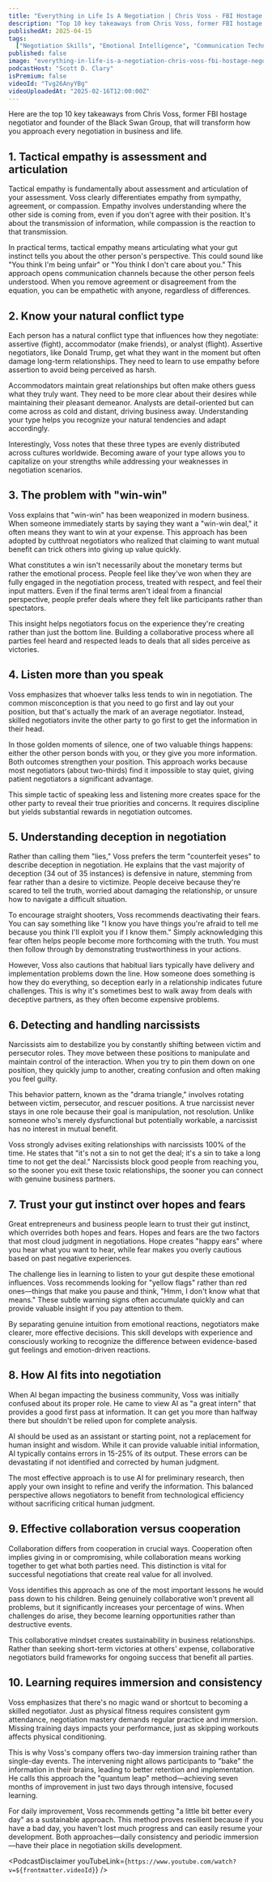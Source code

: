```yaml
---
title: "Everything in Life Is A Negotiation | Chris Voss - FBI Hostage Negotiator"
description: "Top 10 key takeaways from Chris Voss, former FBI hostage negotiator and founder of the Black Swan Group, that will transform how you approach every negotiation in business and life."
publishedAt: 2025-04-15
tags:
  ["Negotiation Skills", "Emotional Intelligence", "Communication Techniques"]
published: false
image: "everything-in-life-is-a-negotiation-chris-voss-fbi-hostage-negotiator.jpg"
podcastHost: "Scott D. Clary"
isPremium: false
videoId: "Tvg26AnyYBg"
videoUploadedAt: "2025-02-16T12:00:00Z"
---
```



<PodcastSummaryPageLayout frontmatter={frontmatter}>

Here are the top 10 key takeaways from Chris Voss, former FBI hostage negotiator and founder of the Black Swan Group, that will transform how you approach every negotiation in business and life.

## 1. Tactical empathy is assessment and articulation

Tactical empathy is fundamentally about assessment and articulation of your assessment. Voss clearly differentiates empathy from sympathy, agreement, or compassion. Empathy involves understanding where the other side is coming from, even if you don't agree with their position. It's about the transmission of information, while compassion is the reaction to that transmission.

In practical terms, tactical empathy means articulating what your gut instinct tells you about the other person's perspective. This could sound like "You think I'm being unfair" or "You think I don't care about you." This approach opens communication channels because the other person feels understood. When you remove agreement or disagreement from the equation, you can be empathetic with anyone, regardless of differences.

## 2. Know your natural conflict type

Each person has a natural conflict type that influences how they negotiate: assertive (fight), accommodator (make friends), or analyst (flight). Assertive negotiators, like Donald Trump, get what they want in the moment but often damage long-term relationships. They need to learn to use empathy before assertion to avoid being perceived as harsh.

Accommodators maintain great relationships but often make others guess what they truly want. They need to be more clear about their desires while maintaining their pleasant demeanor. Analysts are detail-oriented but can come across as cold and distant, driving business away. Understanding your type helps you recognize your natural tendencies and adapt accordingly.

Interestingly, Voss notes that these three types are evenly distributed across cultures worldwide. Becoming aware of your type allows you to capitalize on your strengths while addressing your weaknesses in negotiation scenarios.

## 3. The problem with "win-win"

Voss explains that "win-win" has been weaponized in modern business. When someone immediately starts by saying they want a "win-win deal," it often means they want to win at your expense. This approach has been adopted by cutthroat negotiators who realized that claiming to want mutual benefit can trick others into giving up value quickly.

What constitutes a win isn't necessarily about the monetary terms but rather the emotional process. People feel like they've won when they are fully engaged in the negotiation process, treated with respect, and feel their input matters. Even if the final terms aren't ideal from a financial perspective, people prefer deals where they felt like participants rather than spectators.

This insight helps negotiators focus on the experience they're creating rather than just the bottom line. Building a collaborative process where all parties feel heard and respected leads to deals that all sides perceive as victories.

## 4. Listen more than you speak

Voss emphasizes that whoever talks less tends to win in negotiation. The common misconception is that you need to go first and lay out your position, but that's actually the mark of an average negotiator. Instead, skilled negotiators invite the other party to go first to get the information in their head.

In those golden moments of silence, one of two valuable things happens: either the other person bonds with you, or they give you more information. Both outcomes strengthen your position. This approach works because most negotiators (about two-thirds) find it impossible to stay quiet, giving patient negotiators a significant advantage.

This simple tactic of speaking less and listening more creates space for the other party to reveal their true priorities and concerns. It requires discipline but yields substantial rewards in negotiation outcomes.

## 5. Understanding deception in negotiation

Rather than calling them "lies," Voss prefers the term "counterfeit yeses" to describe deception in negotiation. He explains that the vast majority of deception (34 out of 35 instances) is defensive in nature, stemming from fear rather than a desire to victimize. People deceive because they're scared to tell the truth, worried about damaging the relationship, or unsure how to navigate a difficult situation.

To encourage straight shooters, Voss recommends deactivating their fears. You can say something like "I know you have things you're afraid to tell me because you think I'll exploit you if I know them." Simply acknowledging this fear often helps people become more forthcoming with the truth. You must then follow through by demonstrating trustworthiness in your actions.

However, Voss also cautions that habitual liars typically have delivery and implementation problems down the line. How someone does something is how they do everything, so deception early in a relationship indicates future challenges. This is why it's sometimes best to walk away from deals with deceptive partners, as they often become expensive problems.

## 6. Detecting and handling narcissists

Narcissists aim to destabilize you by constantly shifting between victim and persecutor roles. They move between these positions to manipulate and maintain control of the interaction. When you try to pin them down on one position, they quickly jump to another, creating confusion and often making you feel guilty.

This behavior pattern, known as the "drama triangle," involves rotating between victim, persecutor, and rescuer positions. A true narcissist never stays in one role because their goal is manipulation, not resolution. Unlike someone who's merely dysfunctional but potentially workable, a narcissist has no interest in mutual benefit.

Voss strongly advises exiting relationships with narcissists 100% of the time. He states that "it's not a sin to not get the deal; it's a sin to take a long time to not get the deal." Narcissists block good people from reaching you, so the sooner you exit these toxic relationships, the sooner you can connect with genuine business partners.

## 7. Trust your gut instinct over hopes and fears

Great entrepreneurs and business people learn to trust their gut instinct, which overrides both hopes and fears. Hopes and fears are the two factors that most cloud judgment in negotiations. Hope creates "happy ears" where you hear what you want to hear, while fear makes you overly cautious based on past negative experiences.

The challenge lies in learning to listen to your gut despite these emotional influences. Voss recommends looking for "yellow flags" rather than red ones—things that make you pause and think, "Hmm, I don't know what that means." These subtle warning signs often accumulate quickly and can provide valuable insight if you pay attention to them.

By separating genuine intuition from emotional reactions, negotiators make clearer, more effective decisions. This skill develops with experience and consciously working to recognize the difference between evidence-based gut feelings and emotion-driven reactions.

## 8. How AI fits into negotiation

When AI began impacting the business community, Voss was initially confused about its proper role. He came to view AI as "a great intern" that provides a good first pass at information. It can get you more than halfway there but shouldn't be relied upon for complete analysis.

AI should be used as an assistant or starting point, not a replacement for human insight and wisdom. While it can provide valuable initial information, AI typically contains errors in 15-25% of its output. These errors can be devastating if not identified and corrected by human judgment.

The most effective approach is to use AI for preliminary research, then apply your own insight to refine and verify the information. This balanced perspective allows negotiators to benefit from technological efficiency without sacrificing critical human judgment.

## 9. Effective collaboration versus cooperation

Collaboration differs from cooperation in crucial ways. Cooperation often implies giving in or compromising, while collaboration means working together to get what both parties need. This distinction is vital for successful negotiations that create real value for all involved.

Voss identifies this approach as one of the most important lessons he would pass down to his children. Being genuinely collaborative won't prevent all problems, but it significantly increases your percentage of wins. When challenges do arise, they become learning opportunities rather than destructive events.

This collaborative mindset creates sustainability in business relationships. Rather than seeking short-term victories at others' expense, collaborative negotiators build frameworks for ongoing success that benefit all parties.

## 10. Learning requires immersion and consistency

Voss emphasizes that there's no magic wand or shortcut to becoming a skilled negotiator. Just as physical fitness requires consistent gym attendance, negotiation mastery demands regular practice and immersion. Missing training days impacts your performance, just as skipping workouts affects physical conditioning.

This is why Voss's company offers two-day immersion training rather than single-day events. The intervening night allows participants to "bake" the information in their brains, leading to better retention and implementation. He calls this approach the "quantum leap" method—achieving seven months of improvement in just two days through intensive, focused learning.

For daily improvement, Voss recommends getting "a little bit better every day" as a sustainable approach. This method proves resilient because if you have a bad day, you haven't lost much progress and can easily resume your development. Both approaches—daily consistency and periodic immersion—have their place in negotiation skills development.

<PodcastDisclaimer
  youTubeLink={`https://www.youtube.com/watch?v=${frontmatter.videoId}`}
/>

</PodcastSummaryPageLayout>
